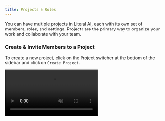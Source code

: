```yaml
---
title: Projects & Roles
---
```


You can have multiple projects in Literal AI, each with its own set of members, roles, and settings. Projects are the primary way to organize your work and collaborate with your team.

### Create & Invite Members to a Project

To create a new project, click on the Project switcher at the bottom of the sidebar and click on `Create Project`.

<Frame caption="Create a New Project">
  <video
    autoPlay
    muted
    loop
    playsInline
    src="/images/create-project.mp4"
    />
</Frame>

Once a project is created, you can invite others to collaborate:

1. Go to the project `Settings`.
2. Go to the `Team` tab.
3. Click on the `+` button.

### Role Based Access Control (RBAC)

Project administrators hold the responsibility of assigning and managing permissions for all team members. Permissions in Literal AI are packaged as the following set of roles :

#### Supported roles

- **Admin**: Full access to the project, including team management, project settings, and all resources.
- **AI Engineer**: Manages observability data, API keys, and AI prompts. Cannot alter project settings or team roles.
- **Domain Expert**: Reads observability data, scores, and tags data. Limited access to project resources and no API key or project settings management.

Feel free to reach out to us to create a custom role: contact@literalai.com

#### Permissions per role

| | Admin | AI Engineer | Domain Expert |
|--|-------|-------------|---------------|
| Annotations (scores, tags...) | Read & Write | Read & Write | Read & Write |
| Observability (threads, steps...) | Read & Write | Read & Write | Read |
| Datasets (items, experiments...) | Read & Write | Read & Write | Read |
| Prompt (playground, versions...) | Read & Write | Read & Write |  |
| API Keys & Credentials | Read & Write | Read & Write |  |
| Project & Team | Read & Write | Read |  |

### Managing Literal AI API Keys

To copy or create a new API key, go to the `Settings` page and look for the **Literal AI API Keys** section.

Each API key is associated with a specific project, user and role.

### Project-level settings

Project-level settings in Literal AI:

- **LLM Provider Credentials**
- **Tags**
- **Score Schemas**

